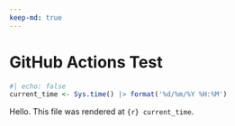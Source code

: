```yaml
---
keep-md: true
---
```

# GitHub Actions Test

```r
#| echo: false
current_time <- Sys.time() |> format('%d/%m/%Y %H:%M')
```


Hello. This file was rendered at `{r} current_time`.